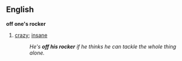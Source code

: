==English==
{{idiom2}}
'''off one's rocker'''
#[[crazy]]; [[insane]]
#:''He's '''off his rocker''' if he thinks he can tackle the whole thing alone.''